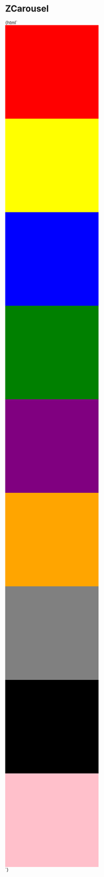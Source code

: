 
<Meta title="ZCarousel" component="z-carousel" />

# ZCarousel

<Preview>
  <Story name="ZCarousel-sample">
    {html`<z-carousel>
      <z-carousel-item>
        <div style="width: 300px; height: 300px; background-color: red"></div>
      </z-carousel-item>
      <z-carousel-item>
        <div
          style="width: 300px; height: 300px; background-color: yellow"
        ></div>
      </z-carousel-item>
      <z-carousel-item>
        <div style="width: 300px; height: 300px; background-color: blue"></div>
      </z-carousel-item>
      <z-carousel-item>
        <div style="width: 300px; height: 300px; background-color: green"></div>
      </z-carousel-item>
      <z-carousel-item>
        <div
          style="width: 300px; height: 300px; background-color: purple"
        ></div>
      </z-carousel-item>
      <z-carousel-item>
        <div
          style="width: 300px; height: 300px; background-color: orange"
        ></div>
      </z-carousel-item>
      <z-carousel-item>
        <div style="width: 300px; height: 300px; background-color: grey"></div>
      </z-carousel-item>
      <z-carousel-item>
        <div style="width: 300px; height: 300px; background-color: black"></div>
      </z-carousel-item>
      <z-carousel-item>
        <div
          style="width: 300px; height: 300px; background-color: pink"
        ></div> </z-carousel-item
    ></z-carousel>`}
  </Story>
</Preview>

<Props of="z-carousel" />
